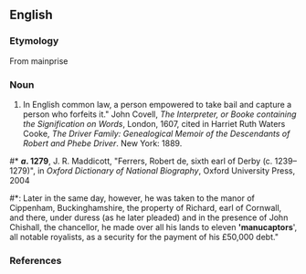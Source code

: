 ==English==
===Etymology===
From mainprise  


===Noun===
{{en-noun}}

# {{law|obsolete}} In English common law, a person empowered to take bail and capture a person who forfeits it.<ref>" John Covell, ''The Interpreter, or Booke containing the Signification on Words'', London, 1607, cited in Harriet Ruth Waters Cooke, ''The Driver Family: Genealogical Memoir of the Descendants of Robert and Phebe Driver''. New York: 1889.
</ref>
#* '''''a''. 1279''', J. R. Maddicott, "Ferrers, Robert de, sixth earl of Derby (c. 1239–1279)", in ''Oxford Dictionary of National Biography'', Oxford University Press, 2004 
#*: ﻿Later in the same day, however, he was taken to the manor of Cippenham, Buckinghamshire, the property of Richard, earl of Cornwall, and there, under duress (as he later pleaded) and in the presence of John Chishall, the chancellor, he made over all his lands to eleven ''''manucaptors'''', all notable royalists, as a security for the payment of his £50,000 debt."

===References===
</references>
